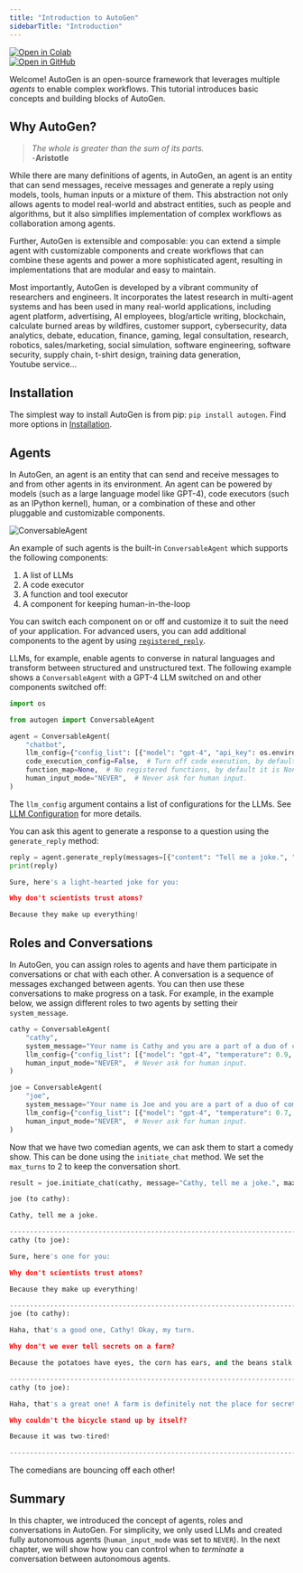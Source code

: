 ```yaml
---
title: "Introduction to AutoGen"
sidebarTitle: "Introduction"
---
```


<div style={{ display: "inline-block", marginRight: "0px", height: "20px" }}>
  <a
    href="https://colab.research.google.com/github/ag2ai/ag2/blob/main/website/docs/tutorial/introduction.mdx"
    target="_blank"
    style={{ height: "20px", display: "inline-flex", alignItems: "center" }}
  >
    <img
      src="https://colab.research.google.com/assets/colab-badge.svg"
      alt="Open in Colab"
      style={{ height: "20px", pointerEvents: "none" }}
    />
  </a>
</div>
<div style={{ display: "inline-block", height: "20px" }}>
  <a
    href="https://github.com/ag2ai/ag2/blob/main/website/docs/tutorial/introduction.mdx"
    target="_blank"
    style={{ height: "20px", display: "inline-flex", alignItems: "center" }}
  >
    <img
      src="https://img.shields.io/badge/Open%20on%20GitHub-grey?logo=github"
      alt="Open in GitHub"
      style={{ height: "20px", pointerEvents: "none" }}
    />
  </a>
</div>

Welcome! AutoGen is an open-source framework that leverages multiple _agents_ to enable complex workflows. This tutorial introduces basic concepts and building blocks of AutoGen.

## Why AutoGen?

> _The whole is greater than the sum of its parts._<br/> -**Aristotle**

While there are many definitions of agents, in AutoGen, an agent is an entity that can send messages, receive messages and generate a reply using models, tools, human inputs or a mixture of them.
This abstraction not only allows agents to model real-world and abstract entities, such as people and algorithms, but it also simplifies implementation of complex workflows as collaboration among agents.

Further, AutoGen is extensible and composable: you can extend a simple agent with customizable components and create workflows that can combine these agents and power a more sophisticated agent, resulting in implementations that are modular and easy to maintain.

Most importantly, AutoGen is developed by a vibrant community of researchers
and engineers. It incorporates the latest research in multi-agent systems
and has been used in many real-world applications, including agent platform,
advertising, AI employees, blog/article writing, blockchain, calculate burned areas by wildfires,
customer support, cybersecurity, data analytics, debate, education, finance, gaming, legal consultation,
research, robotics, sales/marketing, social simulation, software engineering,
software security, supply chain, t-shirt design, training data generation, Youtube service...

## Installation

The simplest way to install AutoGen is from pip: `pip install autogen`. Find more options in [Installation](/docs/installation/).

## Agents

In AutoGen, an agent is an entity that can send and receive messages to and from
other agents in its environment. An agent can be powered by models (such as a large language model
like GPT-4), code executors (such as an IPython kernel), human, or a combination of these
and other pluggable and customizable components.

![ConversableAgent](./assets/conversable-agent.webp)

An example of such agents is the built-in `ConversableAgent` which supports the following components:

1. A list of LLMs
2. A code executor
3. A function and tool executor
4. A component for keeping human-in-the-loop

You can switch each component on or off and customize it to suit the need of
your application. For advanced users, you can add additional components to the agent
by using [`registered_reply`](../reference/agentchat/conversable_agent/#register_reply).

LLMs, for example, enable agents to converse in natural languages and transform between structured and unstructured text.
The following example shows a `ConversableAgent` with a GPT-4 LLM switched on and other
components switched off:

```python
import os

from autogen import ConversableAgent

agent = ConversableAgent(
    "chatbot",
    llm_config={"config_list": [{"model": "gpt-4", "api_key": os.environ.get("OPENAI_API_KEY")}]},
    code_execution_config=False,  # Turn off code execution, by default it is off.
    function_map=None,  # No registered functions, by default it is None.
    human_input_mode="NEVER",  # Never ask for human input.
)
```

The `llm_config` argument contains a list of configurations for the LLMs.
See [LLM Configuration](/docs/topics/llm_configuration) for more details.

You can ask this agent to generate a response to a question using the `generate_reply` method:

```python
reply = agent.generate_reply(messages=[{"content": "Tell me a joke.", "role": "user"}])
print(reply)
```

```python
Sure, here's a light-hearted joke for you:

Why don't scientists trust atoms?

Because they make up everything!
```

## Roles and Conversations

In AutoGen, you can assign roles to agents and have them participate in conversations or chat with each other. A conversation is a sequence of messages exchanged between agents. You can then use these conversations to make progress on a task. For example, in the example below, we assign different roles to two agents by setting their
`system_message`.

```python
cathy = ConversableAgent(
    "cathy",
    system_message="Your name is Cathy and you are a part of a duo of comedians.",
    llm_config={"config_list": [{"model": "gpt-4", "temperature": 0.9, "api_key": os.environ.get("OPENAI_API_KEY")}]},
    human_input_mode="NEVER",  # Never ask for human input.
)

joe = ConversableAgent(
    "joe",
    system_message="Your name is Joe and you are a part of a duo of comedians.",
    llm_config={"config_list": [{"model": "gpt-4", "temperature": 0.7, "api_key": os.environ.get("OPENAI_API_KEY")}]},
    human_input_mode="NEVER",  # Never ask for human input.
)
```

Now that we have two comedian agents, we can ask them to start a comedy show.
This can be done using the `initiate_chat` method.
We set the `max_turns` to 2 to keep the conversation short.

```python
result = joe.initiate_chat(cathy, message="Cathy, tell me a joke.", max_turns=2)
```

```python
joe (to cathy):

Cathy, tell me a joke.

--------------------------------------------------------------------------------
cathy (to joe):

Sure, here's one for you:

Why don't scientists trust atoms?

Because they make up everything!

--------------------------------------------------------------------------------
joe (to cathy):

Haha, that's a good one, Cathy! Okay, my turn.

Why don't we ever tell secrets on a farm?

Because the potatoes have eyes, the corn has ears, and the beans stalk.

--------------------------------------------------------------------------------
cathy (to joe):

Haha, that's a great one! A farm is definitely not the place for secrets. Okay, my turn again.

Why couldn't the bicycle stand up by itself?

Because it was two-tired!

--------------------------------------------------------------------------------
```

The comedians are bouncing off each other!

## Summary

In this chapter, we introduced the concept of agents, roles and conversations in AutoGen.
For simplicity, we only used LLMs and created fully autonomous agents (`human_input_mode` was set to `NEVER`).
In the next chapter,
we will show how you can control when to _terminate_ a conversation between autonomous agents.
